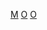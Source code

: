 {{Commonscat|Observatories in Mexico}}
[[Category:各国天文台|M]]
[[Category:墨西哥科技|O]]
[[Category:墨西哥建築物|O]]